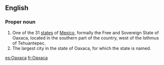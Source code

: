 {{rfp}}{{rfap}}
==English==

===Proper noun===
{{en-proper-noun}}
{{wikipedia}}

#One of the 31 [[states]] of [[Mexico]], formally the Free and Sovereign State of Oaxaca,  located in the southern part of the country, west of the Isthmus of Tehuantepec.
#The largest city in the state of Oaxaca, for which the state is named.

[[es:Oaxaca]]
[[fr:Oaxaca]]